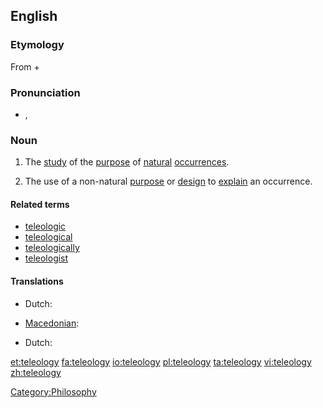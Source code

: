 ==English==
{{wikipedia}}
===Etymology===
From {{etyl|grc|en}} {{term|τέλος||tr=telos|purpose|lang=grc|sc=polytonic}} + {{term|λόγος||tr=logos|word, speech, discourse|lang=grc|sc=polytonic}}

===Pronunciation===
* {{a|UK}} {{IPA|/ˈtɛl.iˌɒl.ə.dʒi/}}, {{SAMPA|/"tEl.i%Ql.@.dZi/}}

===Noun===
{{en-noun|teleolog|ies}}

# {{philosophy}} The [[study]] of the [[purpose]] of [[natural]] [[occurrence]]s.
# The use of a non-natural [[purpose]] or [[design]] to [[explain]] an occurrence.

====Related terms====
* [[teleologic]]
* [[teleological]]
* [[teleologically]]
* [[teleologist]]

====Translations====
{{trans-top|study of the purpose of occurrences}}
* Dutch: {{t-|nl|teleologie|f}}
{{trans-mid}}
* [[Macedonian]]: {{t-|mk|телеологија|f|tr=teleológija}}
{{trans-bottom}}

{{trans-top|use of non-natural purpose to explain occurrence}}
* Dutch: {{t-|nl|teleologie|f}}
{{trans-mid}}
{{trans-bottom}}

[[Category:Philosophy]]

[[et:teleology]]
[[fa:teleology]]
[[io:teleology]]
[[pl:teleology]]
[[ta:teleology]]
[[vi:teleology]]
[[zh:teleology]]